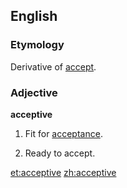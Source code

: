 ==English==

===Etymology===
Derivative of [[accept]].

===Adjective===
'''acceptive'''

# Fit for [[acceptance]].
# {{obsolete}} Ready to accept.

[[et:acceptive]]
[[zh:acceptive]]